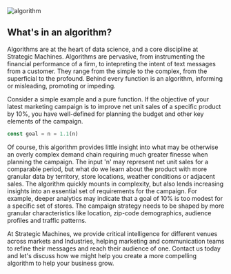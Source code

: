 

<div className={styles["Welcome"]}>

<div className={styles["rcs"]}>
  <img src={[algorithm]} alt="algorithm" /> 
</div>

## What's in an algorithm? 

Algorithms are at the heart of data science, and a core discipline at Strategic Machines. Algorithms are pervasive, from instrumenting the financial performance of a firm, to intepreting the intent of text messages from a customer. They range from the simple to the complex, from the superficial to the profound. Behind every function is an algorithm, informing or misleading, promoting or impeding. 

Consider a simple example and a pure function. If the objective of your latest marketing campaign is to improve net unit sales of a specific product by 10%, you have well-defined for planning the budget and other key elements of the campaign.

```jsx
const goal = n = 1.1(n)

```
Of course, this algorithm provides little insight into what may be otherwise an overly complex demand chain requiring much greater finesse when planning the campaign. The input 'n' may represent net unit sales for a comparable period, but what do we learn about the product with more granular data by territory, store locations, weather conditions or adjacent sales. The algorithm quickly mounts in complexity, but also lends increasing insights into an essential set of requirements for the campaign. For example, deeper analytics may indicate that a goal of 10% is too modest for a specific set of stores. The campaign strategy needs to be shaped by more granular characteristics like location, zip-code demographics, audience profiles and traffic patterns. 

At Strategic Machines, we provide critical intelligence for different venues across markets and Industries, helping marketing and communication teams to refine their messages and reach their audience of one. Contact us today and let's discuss how we might help you create a more compelling algorithm to help your business grow.


</div>